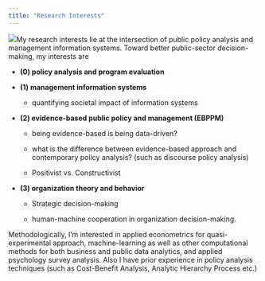 ```yaml
---
title: "Research Interests"
---
```


![](20220716_163613.png)My research interests lie at the intersection of public policy analysis and management information systems. Toward better public-sector decision-making, my interests are

-   **(0) policy analysis and program evaluation**

-   **(1) management information systems**

    -   quantifying societal impact of information systems

-   **(2) evidence-based public policy and management (EBPPM)**

    -   being evidence-based is being data-driven?

    -   what is the difference between evidence-based approach and contemporary policy analysis? (such as discourse policy analysis)

    -   Positivist vs. Constructivist

-   **(3) organization theory and behavior**

    -   Strategic decision-making

    -   human-machine cooperation in organization decision-making.

Methodologically, I'm interested in applied econometrics for quasi-experimental approach, machine-learning as well as other computational methods for both business and public data analytics, and applied psychology survey analysis. Also I have prior experience in policy analysis techniques (such as Cost-Benefit Analysis, Analytic Hierarchy Process etc.)

